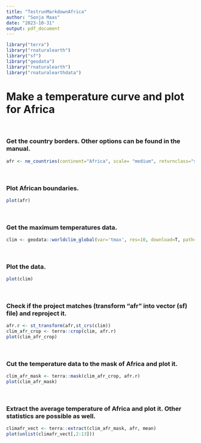 ```yaml
---
title: "TestrunMarkdownAfrica"
author: "Sonja Maas"
date: "2023-10-31"
output: pdf_document
---
```


```r
library("terra")
library("rnaturalearth")
library("sf")
library("geodata")
library("rnaturalearth")
library("rnaturalearthdata")
```

# Make a temperature curve and plot for Africa
&nbsp;

### Get the country borders. Other options can be found in the manual.

```r
afr <- ne_countries(continent="Africa", scale= "medium", returnclass="sf")
```
&nbsp;

### Plot African boundaries.

```r
plot(afr)
```
&nbsp;

### Get the maximum temperatures data.

```r
clim <- geodata::worldclim_global(var='tmax', res=10, download=T, path='.')
```
&nbsp;

### Plot the data.

```r
plot(clim)
```
&nbsp;

### Check if the project matches (transform "afr" into vector (sf) file) and reproject it.

```r
afr.r <- st_transform(afr,st_crs(clim))
clim_afr_crop <- terra::crop(clim, afr.r)
plot(clim_afr_crop)
```
&nbsp;

### Cut the temperature data to the mask of Africa and plot it.

```r
clim_afr_mask <- terra::mask(clim_afr_crop, afr.r)
plot(clim_afr_mask)
```
&nbsp;

### Extract the average temperature of Africa and plot it. Other statistics are possible as well.

```r
climafr_vect <- terra::extract(clim_afr_mask, afr, mean)
plot(unlist(climafr_vect[,2:13]))
```
